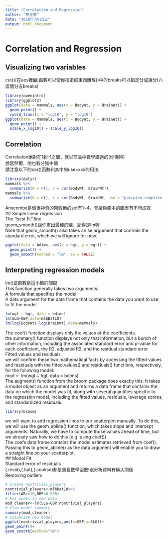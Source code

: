 ```yaml
---
title: "Correlation and Regression"
author: "廖昱嘉"
date: "2018年7月21日"
output: html_document
---
```

# Correlation and Regression    
## Visualizing two variables    
cut()(在aes裡面)函數可以使你指定的東西離散()中的breaks可以指定分成幾分(六區間分五breaks)    

```r
library(openintro)
library(ggplot2)
ggplot(data = mammals, aes(x = BodyWt, y = BrainWt)) +
  geom_point() + 
  coord_trans(x = "log10", y = "log10")
ggplot(data = mammals, aes(x = BodyWt, y = BrainWt)) +
  geom_point() +
  scale_x_log10() + scale_y_log10()
```   
    
## Correlation    
Correlation絕對在1到-1之間，就以前高中數學講過的(你懂得)    
想當然爾，他也有分強中弱    
請注意以下的cor()函數和其中的use=xxx的用法    
```r
library(dplyr)
mammals %>%
  summarize(N = n(), r = cor(BodyWt, BrainWt))
mammals %>%
  summarize(N = n(), r = cor(BodyWt, BrainWt, use = "pairwise.complete.obs"))
```
Anscombe是個很神奇的東西他的set有1~4，會給你原本的圖表有不同成效    
## Simple linear regression   
The "best fit" line   
geom_smooth()讓你畫出最棒的線，記得是lm喔   
Note that geom_smooth() also takes an se argument that controls the standard error, which we will ignore for now.    
```r
ggplot(data = bdims, aes(x = hgt, y = wgt)) + 
  geom_point() + 
  geom_smooth(method = "lm", se = FALSE)
```   
    
## Interpreting regression models   
lm()這函數是這小節的關鍵    
This function generally takes two arguments:    
A formula that specifies the model    
A data argument for the data frame that contains the data you want to use to fit the model    
```r
lm(wgt ~ hgt, data = bdims)
lm(SLG~OBP,data=mlbBat10)
lm(log(BodyWt)~log(BrainWt),data=mammals)
```
The coef() function displays only the values of the coefficients.     
the summary() function displays not only that information, but a bunch of other information, including the associated standard error and p-value for each coefficient, the R2, adjusted R2, and the residual standard error.    
Fitted values and residuals   
we will confirm these two mathematical facts by accessing the fitted values and residuals with the     fitted.values() and residuals() functions, respectively, for the following model:   
mod <- lm(wgt ~ hgt, data = bdims)    
The augment() function from the broom package does exactly this. It takes a model object as an argument and returns a data frame that contains the data on which the model was fit, along with several quantities specific to the regression model, including the fitted values, residuals, leverage scores, and standardized residuals.   
```r
library(broom)
```
we will want to add regression lines to our scatterplot manually. To do this, we will use the geom_abline() function, which takes slope and intercept arguments. Naturally, we have to compute those values ahead of time, but we already saw how to do this (e.g. using coef()).    
The coefs data frame contains the model estimates retrieved from coef(). Passing this to geom_abline() as the data argument will enable you to draw a straight line on your scatterplot.   
## Model Fit    
Standard error of residuals   
(.resid),(.hat),(.cooksd)都是重要數學函數!跟分析資料有極大關係    
Removing outliers   
```r
# Create nontrivial_players
nontrivial_players<-mlbBat10%>%
filter(AB>=10,OBP<0.500)
# Fit model to new data
mod_cleaner<-lm(SLG~OBP,nontrivial_players)
# View model summary
summary(mod_cleaner)
# Visualize new model
ggplot(nontrivial_players,aes(x=OBP,y=SLG))+
geom_point()+
geom_smooth(method="lm")
```

